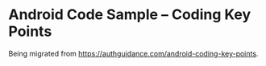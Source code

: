 # Android Code Sample – Coding Key Points

Being migrated from https://authguidance.com/android-coding-key-points.
